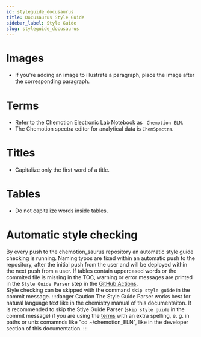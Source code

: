 ```yaml
---
id: styleguide_docusaurus
title: Docusaurus Style Guide
sidebar_label: Style Guide
slug: styleguide_docusaurus
---
```


# Images
* If you're adding an image to illustrate a paragraph, place the image after the corresponding paragraph.

# Terms
* Refer to the Chemotion Electronic Lab Notebook as ` Chemotion ELN`.
* The Chemotion spectra editor for analytical data is `ChemSpectra`.

# Titles
* Capitalize only the first word of a title.

# Tables
* Do not capitalize words inside tables.

# Automatic style checking
By every push to the chemotion_saurus repository an automatic style guide checking is running. Naming typos are fixed within an automatic push to the repository, after the initial push from the user and will be deployed within the next push from a user. If tables contain uppercased words or the commited file is missing in the TOC, warning or error messages are printed in the `Style Guide Parser` step in the [GitHub Actions](https://github.com/ComPlat/chemotion_saurus/actions).  
Style checking can be skipped with the command `skip style guide` in the commit message.
:::danger Caution
The Style Guide Parser works best for natural language text like in the chemistry manual of this documentaiton. It is recommended to skip the Stlye Guide Parser (`skip style guide` in the commit message) if you are using the [terms](#terms) with an extra spelling, e. g. in paths or unix comamnds like "cd ~/chemotion_ELN", like in the developer section of this documentation. 
:::